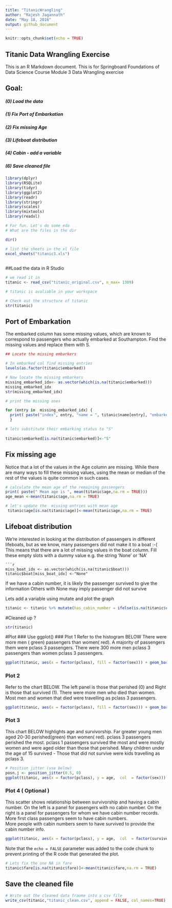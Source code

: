 ```yaml
---
title: "TitanicWrangling"
author: "Rajesh Jagannath"
date: "May 18, 2016"
output: github_document
---
```


```r
knitr::opts_chunk$set(echo = TRUE)
```

## Titanic Data Wrangling Exercise

This is an R Markdown document. 
This is for Springboard Foundations of Data Science Course Module 3 
Data Wrangling exercise


## Goal: 
#####               (0) Load the data
#####               (1) Fix Port of Embarkation
#####               (2) Fix missing Age
#####               (3) Lifeboat distribution
#####               (4) Cabin - add a variable 
#####               (6) Save cleaned file
```r
library(dplyr)
library(RSQLite)
library(tidyr)
library(ggplot2)
library(readr)
library(stringr)
library(scales)
library(mixtools)
library(readxl)

# For fun. Let's do some eda 
# What are the files in the dir 

dir()

# list the sheets in the xl file 
excel_sheets("titanic3.xls")
 
```
##Load the data in R Studio
```r
# we read it in 
titanic <- read_csv("titanic_original.csv", n_max= 1309)

# titanic is avaliable in your workspace

# Check out the structure of titanic
str(titanic)
```
## Port of Embarkation
The embarked column has some missing values, which are known to correspond to passengers who actually embarked at Southampton. Find the missing values and replace them with S.
```r
## Locate the missing embarkers

# In embarked col find missing entries
levels(as.factor(titanic$embarked))

# Now locate the missing embarkers
missing_embarked_idx<- as.vector(which(is.na(titanic$embarked)))
missing_embarked_idx
str(missing_embarked_idx)

``` 
```r
# print the missing ones 

for (entry in  missing_embarked_idx) {
  print( paste("index", entry, "name = ", titanic$name[entry], "embarked_from= ",titanic$embarked[entry]))  
  }
```
```r
# lets substitute their embarking status to "S"
  
titanic$embarked[is.na(titanic$embarked)]<-"S"
```

## Fix missing age
Notice that a lot of the values in the Age column are missing. While there are many ways to fill these missing values, using the mean or median of the rest of the values is quite common in such cases.
```r
# calculate the mean age of the remaining passengers
print( paste(" Mean age is ", mean(titanic$age,na.rm = TRUE)))
age_mean <-mean(titanic$age,na.rm = TRUE)

# let's update the  missing entries with mean age
 titanic$age[is.na(titanic$age)]<-mean(titanic$age,na.rm = TRUE)
```
 
## Lifeboat distribution
We’re interested in looking at the distribution of passengers in different lifeboats, but as we know, many passengers did not make it to a boat :-( This means that there are a lot of missing values in the boat column. Fill these empty slots with a dummy value e.g. the string 'None' or 'NA'
```
```r
miss_boat_idx <- as.vector(which(is.na(titanic$boat)))
titanic$boat[miss_boat_idx] <-"None"
```

If we have a cabin number, it is likely the passenger survived to give the information
Others with None may imply passenger did not survive


Lets add a variable using mutate and plot the graph

```r
titanic <- titanic %>% mutate(has_cabin_number = ifelse(is.na(titanic$cabin),0,1))
```
#Cleaned up ?
```r
str(titanic)
```
#Plot
### Use ggplot()
### Plot 1
Refer to the histogram BELOW 
There were more men ( green)  passengers than women( red). 
A majority of passengers them were pclass 3 passengers.
There were 300 more men pclass 3 passengers than women pclass 3 passengers. 
```r

ggplot(titanic, aes(x = factor(pclass), fill = factor(sex))) + geom_bar( position = "dodge")
```

### Plot 2
Refer to the chart BELOW. 
The left panel is those that perished (0) and Right is those that survived (1). 
There were more men who died than women. 
Most men and women that died were travelling as pclass 3 passengers. 
```r

ggplot(titanic, aes(x = factor(pclass), fill = factor(sex))) + geom_bar( position = "dodge") + facet_grid( . ~ survived, labeller = label_both)
```

### Plot 3
 This chart BELOW  highlights age and survivorship.
 Far greater young men aged 20-30 perished(green) than women( red).
 pclass 3 passengers perished the most.
 pclass 1 passengers survived the most and were mostly women and were aged older than those that perished.
 Many children under the age of 15 survived - Those that did not survive were kids travelling as pclass 3.
```r
# Position jitter (use below)
posn.j <- position_jitter(0.5, 0)
ggplot(titanic, aes(x = factor(pclass), y = age,  col  = factor(sex))) + geom_jitter(alpha = 0.5, size= 3, position = posn.j) + facet_grid( . ~ survived, labeller = label_both)
```

### Plot 4 ( Optional )
 This scatter shows relationship between  survivorship and having a cabin number.
 On the left is a panel for pasengers with no cabin number. 
 On the right is a panel for passengers for whom  we have cabin number records.  
 More first class passengers  seem to have cabin  numbers.  
 More people with cabin numbers seem to have survived to provide the cabin number info. 
 
```r
ggplot(titanic, aes(x = factor(pclass), y = age,  col  = factor(survived), shape = as.factor(has_cabin_number))) + geom_jitter(alpha = 0.5, size= 3, position = posn.j) + facet_grid( . ~ has_cabin_number, labeller = label_both)

```
Note that the `echo = FALSE` parameter was added to the code chunk to prevent printing of the R code that generated the plot.

```r

# Lets fix the one NA in fare 
titanic$fare[is.na(titanic$fare)]<-mean(titanic$fare,na.rm = TRUE)
```
## Save the cleaned file
```r
# Write out the cleaned data fraome into a csv file
write_csv(titanic,"titanic_clean.csv", append = FALSE, col_names=TRUE)
 
```


